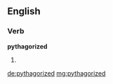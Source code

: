 ==English==

===Verb===
'''pythagorized'''

# {{past of|[[pythagorize]]}}

[[de:pythagorized]]
[[mg:pythagorized]]